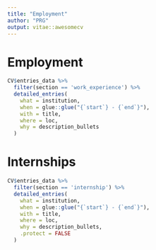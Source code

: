 ```yaml
---
title: "Employment"
author: "PRG"
output: vitae::awesomecv
---
```


# Employment
```r
CV$entries_data %>% 
  filter(section == 'work_experience') %>% 
  detailed_entries(
    what = institution,
    when = glue::glue("{`start`} - {`end`}"),
    with = title,
    where = loc,
    why = description_bullets
  )
```

# Internships
```r
CV$entries_data %>%
  filter(section == 'internship') %>%
  detailed_entries(
    what = institution,
    when = glue::glue("{`start`} - {`end`}"),
    with = title,
    where = loc,
    why = description_bullets,
    .protect = FALSE
  )
```


